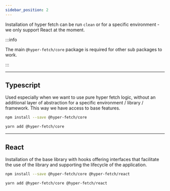 ```yaml
---
sidebar_position: 2
---
```



Installation of hyper fetch can be run `clean` or for a specific environment - we only support React at the moment.

:::info

The main `@hyper-fetch/core` package is required for other sub packages to work.

:::

---

## Typescript

Used especially when we want to use pure hyper fetch logic, without an additional layer of abstraction for a specific
environment / library / framework. This way we have access to base features.

<Tabs>
  <TabItem value="Npm" label="Npm" default>

```bash npm2yarn
npm install --save @hyper-fetch/core
```

  </TabItem>
  <TabItem value="Yarn" label="Yarn">

```bash npm2yarn
yarn add @hyper-fetch/core
```

  </TabItem>
</Tabs>

---

## React

Installation of the base library with hooks offering interfaces that facilitate the use of the library and supporting
the lifecycle of the application.

<Tabs>
  <TabItem value="Npm" label="Npm" default>

```bash npm2yarn
npm install --save @hyper-fetch/core @hyper-fetch/react
```

  </TabItem>
  <TabItem value="Yarn" label="Yarn">

```bash npm2yarn
yarn add @hyper-fetch/core @hyper-fetch/react
```

  </TabItem>
</Tabs>
